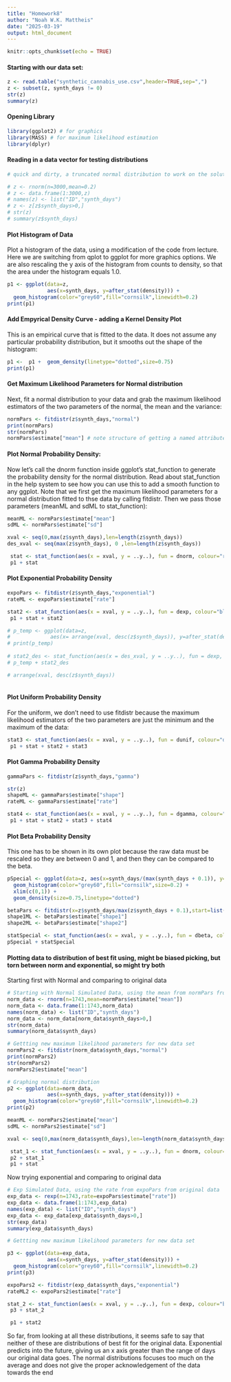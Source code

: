 ```yaml
---
title: "Homework8"
author: "Noah W.K. Mattheis"
date: "2025-03-19"
output: html_document
---
```


```r
knitr::opts_chunk$set(echo = TRUE)
```

#### Starting with our data set:
```r

z <- read.table("synthetic_cannabis_use.csv",header=TRUE,sep=",")
z <- subset(z, synth_days != 0)
str(z)
summary(z)

```

#### Opening Library
```r

library(ggplot2) # for graphics
library(MASS) # for maximum likelihood estimation
library(dplyr)

```

#### Reading in a data vector for testing distributions
```r

# quick and dirty, a truncated normal distribution to work on the solution set

# z <- rnorm(n=3000,mean=0.2)
# z <- data.frame(1:3000,z)
# names(z) <- list("ID","synth_days")
# z <- z[z$synth_days>0,]
# str(z)
# summary(z$synth_days)

```

#### Plot Histogram of Data
Plot a histogram of the data, using a modification of the code from lecture. Here we are switching from qplot to ggplot for more graphics options. We are also rescaling the y axis of the histogram from counts to density, so that the area under the histogram equals 1.0.
```r

p1 <- ggplot(data=z, 
             aes(x=synth_days, y=after_stat(density))) +
  geom_histogram(color="grey60",fill="cornsilk",linewidth=0.2) 
print(p1)

```

#### Add Empyrical Density Curve - adding a Kernel Density Plot
This is an empirical curve that is fitted to the data. It does not assume any particular probability distribution, but it smooths out the shape of the histogram:
```r

p1 <-  p1 +  geom_density(linetype="dotted",size=0.75)
print(p1)

```

#### Get Maximum Likelihood Parameters for Normal distribution
Next, fit a normal distribution to your data and grab the maximum likelihood estimators of the two parameters of the normal, the mean and the variance:
```r

normPars <- fitdistr(z$synth_days,"normal")
print(normPars)
str(normPars)
normPars$estimate["mean"] # note structure of getting a named attribute

```

#### Plot Normal Probability Density:
Now let’s call the dnorm function inside ggplot’s stat_function to generate the probability density for the normal distribution. Read about stat_function in the help system to see how you can use this to add a smooth function to any ggplot. Note that we first get the maximum likelihood parameters for a normal distribution fitted to thse data by calling fitdistr. Then we pass those parameters (meanML and sdML to stat_function):
```r

meanML <- normPars$estimate["mean"]
sdML <- normPars$estimate["sd"]

xval <- seq(0,max(z$synth_days),len=length(z$synth_days))
des_xval <- seq(max(z$synth_days), 0 ,len=length(z$synth_days))

 stat <- stat_function(aes(x = xval, y = ..y..), fun = dnorm, colour="red", n = length(z$synth_days), args = list(mean = meanML, sd = sdML))
 p1 + stat

```

#### Plot Exponential Probability Density 
```r

expoPars <- fitdistr(z$synth_days,"exponential")
rateML <- expoPars$estimate["rate"]

stat2 <- stat_function(aes(x = xval, y = ..y..), fun = dexp, colour="blue", n = length(z$synth_days), args = list(rate=rateML))
 p1 + stat + stat2

# p_temp <- ggplot(data=z, 
#             aes(x= arrange(xval, desc(z$synth_days)), y=after_stat(density)))
# print(p_temp) 
  
# stat2_des <- stat_function(aes(x = des_xval, y = ..y..), fun = dexp, colour="blue", n = length(z$synth_days), args = list(rate=rateML))
# p_temp + stat2_des

# arrange(xval, desc(z$synth_days))
        
```

#### Plot Uniform Probability Density
For the uniform, we don’t need to use fitdistr because the maximum likelihood estimators of the two parameters are just the minimum and the maximum of the data:
```r

stat3 <- stat_function(aes(x = xval, y = ..y..), fun = dunif, colour="darkgreen", n = length(z$synth_days), args = list(min=min(z$synth_days), max=max(z$synth_days)))
 p1 + stat + stat2 + stat3

```

#### Plot Gamma Probability Density
```r

gammaPars <- fitdistr(z$synth_days,"gamma")

str(z)
shapeML <- gammaPars$estimate["shape"]
rateML <- gammaPars$estimate["rate"]

stat4 <- stat_function(aes(x = xval, y = ..y..), fun = dgamma, colour="brown", n = length(z$synth_days), args = list(shape=shapeML, rate=rateML))
 p1 + stat + stat2 + stat3 + stat4

```

#### Plot Beta Probability Density
This one has to be shown in its own plot because the raw data must be rescaled so they are between 0 and 1, and then they can be compared to the beta.
```r

pSpecial <- ggplot(data=z, aes(x=synth_days/(max(synth_days + 0.1)), y=..density..)) +
  geom_histogram(color="grey60",fill="cornsilk",size=0.2) + 
  xlim(c(0,1)) +
  geom_density(size=0.75,linetype="dotted")

betaPars <- fitdistr(x=z$synth_days/max(z$synth_days + 0.1),start=list(shape1=1,shape2=2),"beta")
shape1ML <- betaPars$estimate["shape1"]
shape2ML <- betaPars$estimate["shape2"]

statSpecial <- stat_function(aes(x = xval, y = ..y..), fun = dbeta, colour="orchid", n = length(z$synth_days), args = list(shape1=shape1ML,shape2=shape2ML))
pSpecial + statSpecial

```

#### Plotting data to distribution of best fit using, might be biased picking, but torn between norm and exponential, so might try both

Starting first with Normal and comparing to original data
```r
# Starting with Normal Simulated Data, using the mean from normPars from original data
norm_data <- rnorm(n=1743,mean=normPars$estimate["mean"])
norm_data <- data.frame(1:1743,norm_data)
names(norm_data) <- list("ID","synth_days")
norm_data <- norm_data[norm_data$synth_days>0,]
str(norm_data)
summary(norm_data$synth_days)

# Gettting new maximum likelihood parameters for new data set
normPars2 <- fitdistr(norm_data$synth_days,"normal")
print(normPars2)
str(normPars2)
normPars2$estimate["mean"]

# Graphing normal distribution
p2 <- ggplot(data=norm_data, 
             aes(x=synth_days, y=after_stat(density))) +
  geom_histogram(color="grey60",fill="cornsilk",linewidth=0.2) 
print(p2)

meanML <- normPars2$estimate["mean"]
sdML <- normPars2$estimate["sd"]

xval <- seq(0,max(norm_data$synth_days),len=length(norm_data$synth_days))

 stat_1 <- stat_function(aes(x = xval, y = ..y..), fun = dnorm, colour="red", n = length(norm_data$synth_days), args = list(mean = meanML, sd = sdML))
 p2 + stat_1
 p1 + stat

```

Now trying exponential and comparing to original data
```r
# Exp Simulated Data, using the rate from expoPars from original data
exp_data <- rexp(n=1743,rate=expoPars$estimate["rate"])
exp_data <- data.frame(1:1743,exp_data)
names(exp_data) <- list("ID","synth_days")
exp_data <- exp_data[exp_data$synth_days>0,]
str(exp_data)
summary(exp_data$synth_days)

# Gettting new maximum likelihood parameters for new data set

p3 <- ggplot(data=exp_data, 
             aes(x=synth_days, y=after_stat(density))) +
  geom_histogram(color="grey60",fill="cornsilk",linewidth=0.2) 
print(p3)

expoPars2 <- fitdistr(exp_data$synth_days,"exponential")
rateML2 <- expoPars2$estimate["rate"]

stat_2 <- stat_function(aes(x = xval, y = ..y..), fun = dexp, colour="blue", n = length(z$synth_days), args = list(rate=rateML2))
 p3 + stat_2

 p1 + stat2


```

So far, from looking at all these distributions, it seems safe to say that neither of these are distributions of best fit for the original data. Exponential predicts into the future, giving us an x axis greater than the range of days our original data goes. The normal distributions focuses too much on the average and does not give the proper acknowledgement of the data towards the end



